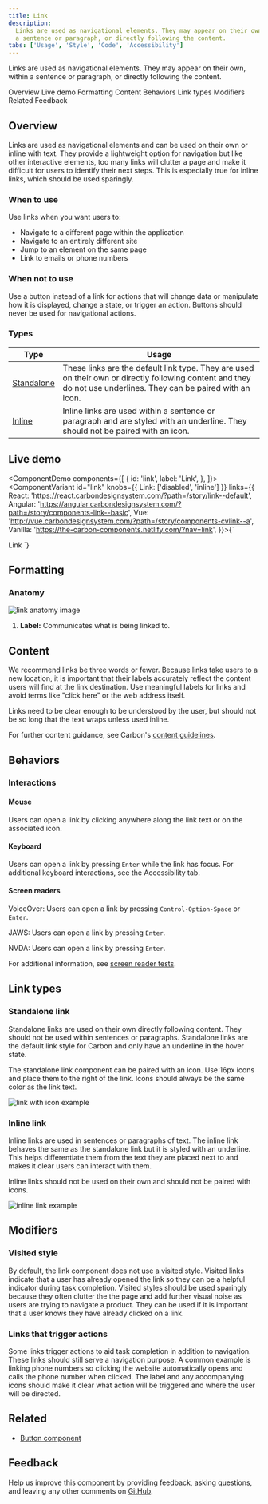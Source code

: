 ```yaml
---
title: Link
description:
  Links are used as navigational elements. They may appear on their own, within
  a sentence or paragraph, or directly following the content.
tabs: ['Usage', 'Style', 'Code', 'Accessibility']
---
```


<PageDescription>

Links are used as navigational elements. They may appear on their own, within a
sentence or paragraph, or directly following the content.

</PageDescription>

<AnchorLinks>

<AnchorLink>Overview</AnchorLink>
<AnchorLink>Live demo</AnchorLink>
<AnchorLink>Formatting</AnchorLink>
<AnchorLink>Content</AnchorLink>
<AnchorLink>Behaviors</AnchorLink>
<AnchorLink>Link types</AnchorLink>
<AnchorLink>Modifiers</AnchorLink>
<AnchorLink>Related</AnchorLink>
<AnchorLink>Feedback</AnchorLink>

</AnchorLinks>

## Overview

Links are used as navigational elements and can be used on their own or inline
with text. They provide a lightweight option for navigation but like other
interactive elements, too many links will clutter a page and make it difficult
for users to identify their next steps. This is especially true for inline
links, which should be used sparingly.

### When to use

Use links when you want users to:

- Navigate to a different page within the application
- Navigate to an entirely different site
- Jump to an element on the same page
- Link to emails or phone numbers

### When not to use

Use a button instead of a link for actions that will change data or manipulate
how it is displayed, change a state, or trigger an action. Buttons should never
be used for navigational actions.

### Types

| Type                           | Usage                                                                                                                                                            |
| ------------------------------ | ---------------------------------------------------------------------------------------------------------------------------------------------------------------- |
| [Standalone](#standalone-link) | These links are the default link type. They are used on their own or directly following content and they do not use underlines. They can be paired with an icon. |
| [Inline](#inline-link)         | Inline links are used within a sentence or paragraph and are styled with an underline. They should not be paired with an icon.                                   |

## Live demo

<ComponentDemo
  components={[
    {
      id: 'link',
      label: 'Link',
    },
  ]}>
  <ComponentVariant
    id="link"
    knobs={{ Link: ['disabled', 'inline'] }}
    links={{
      React: 'https://react.carbondesignsystem.com/?path=/story/link--default',
      Angular:
        'https://angular.carbondesignsystem.com/?path=/story/components-link--basic',
      Vue:
        'http://vue.carbondesignsystem.com/?path=/story/components-cvlink--a',
      Vanilla: 'https://the-carbon-components.netlify.com/?nav=link',
    }}>{`
  <Link href="#">Link</Link>
  `}</ComponentVariant>
</ComponentDemo>

## Formatting

### Anatomy

<Row>
<Column colLg={8}>

![link anatomy image](images/01_link_anatomy_608.png)

</Column>
</Row>

1. **Label:** Communicates what is being linked to.

## Content

We recommend links be three words or fewer. Because links take users to a new
location, it is important that their labels accurately reflect the content users
will find at the link destination. Use meaningful labels for links and avoid
terms like "click here" or the web address itself.

Links need to be clear enough to be understood by the user, but should not be so
long that the text wraps unless used inline.

For further content guidance, see Carbon's
[content guidelines](/guidelines/content/action-labels).

## Behaviors

### Interactions

#### Mouse

Users can open a link by clicking anywhere along the link text or on the
associated icon.

#### Keyboard

Users can open a link by pressing `Enter` while the link has focus. For
additional keyboard interactions, see the Accessibility tab.

#### Screen readers

VoiceOver: Users can open a link by pressing `Control-Option-Space` or `Enter`.

JAWS: Users can open a link by pressing `Enter`.

NVDA: Users can open a link by pressing `Enter`.

For additional information, see
[screen reader tests](accessibility/#macos-screen-reader-tests).

## Link types

### Standalone link

Standalone links are used on their own directly following content. They should
not be used within sentences or paragraphs. Standalone links are the default
link style for Carbon and only have an underline in the hover state.

The standalone link component can be paired with an icon. Use 16px icons and
place them to the right of the link. Icons should always be the same color as
the link text.

<Row>
<Column colLg={8}>

![link with icon example](images/02_link_icon_608.png)

</Column>
</Row>

### Inline link

Inline links are used in sentences or paragraphs of text. The inline link
behaves the same as the standalone link but it is styled with an underline. This
helps differentiate them from the text they are placed next to and makes it
clear users can interact with them.

Inline links should not be used on their own and should not be paired with
icons.

<Row>
<Column colLg={8}>

![inline link example](images/03_link_inline_608.png)

</Column>
</Row>

## Modifiers

### Visited style

By default, the link component does not use a visited style. Visited links
indicate that a user has already opened the link so they can be a helpful
indicator during task completion. Visited styles should be used sparingly
because they often clutter the the page and add further visual noise as users
are trying to navigate a product. They can be used if it is important that a
user knows they have already clicked on a link.

### Links that trigger actions

Some links trigger actions to aid task completion in addition to navigation.
These links should still serve a navigation purpose. A common example is linking
phone numbers so clicking the website automatically opens and calls the phone
number when clicked. The label and any accompanying icons should make it clear
what action will be triggered and where the user will be directed.

## Related

- [Button component](https://www.carbondesignsystem.com/components/button/usage/)

## Feedback

Help us improve this component by providing feedback, asking questions, and
leaving any other comments on
[GitHub](https://github.com/carbon-design-system/carbon-website/issues/new?assignees=&labels=feedback&template=feedback.md).
